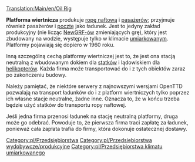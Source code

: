 [[Translation:Main/en/Oil Rig]]
{{pl/Przedsiębiorstwa|image=Oilrig.png
|name=Oil Rig
|climates=[[Main/en/Klimat/Pl#Umiarkowany|Umiarkowany]].
|accepts=[[Main/pl/Pasażerowie|Pasażerowie]], [[Main/pl/Poczta|Poczta]].
|produces=[[Main/pl/Ropa|Ropa]], Pasażerowie.
}}

'''Platforma wiertnicza''' produkuje [[Main/pl/Ropa|ropę naftową]] i [[Main/pl/Pasażerowie|pasażerów]]; przyjmuje również pasażerów i [[Main/pl/Poczta|pocztę]] jako ładunek. Jest to jedyny zakład produkcyjny (nie licząc [[Main/pl/NewGRF|NewGRF-ów]] zmieniających grę), który jest zbudowany na wodzie, występuje tylko w klimacie [[Main/en/Klimat/Pl#Umiarkowany|umiarkowany]]m. Platformy pojawiają się dopiero w 1960 roku. 

Inną szczególną cechą platformy wiertniczej jest to, że jest ona stacją neutralną z wbudowanym dokiem dla [[Main/pl/Statki|statków]] i lądowiskiem dla [[Main/pl/Samoloty|helikopterów]]. Każda firma może transportować do i z tych obiektów zaraz po zakończeniu budowy.

Należy pamiętać, że niektóre serwery z najnowszymi wersjami OpenTTD pozwalają na transport ładunków do i z platform wiertniczych tylko poprzez ich własne stacje neutralne, żadne inne. Oznacza to, że w końcu trzeba będzie użyć statków do transportu ropy naftowej.

Jeśli jedna firma przenosi ładunek na stację neutralną platformy, druga może go odebrać. Powoduje to, że pierwsza firma traci zapłatę za ładunek, ponieważ cała zapłata trafia do firmy, która dokonuje ostatecznej dostawy.

{{pl/Navbox Industries}}

[[Category:pl/Przedsiębiorstwa]]
[[Category:pl/Przedsiębiorstwa wydobywcze/produkcyjne]]
[[Category:pl/Przedsiębiorstwa klimatu umiarkowanego]]